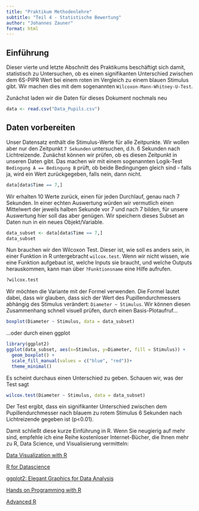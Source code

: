 ```yaml
---
title: "Praktikum Methodenlehre"
subtitle: "Teil 4 - Statistische Bewertung"
author: "Johannes Zauner"
format: html
---
```


## Einführung

Dieser vierte und letzte Abschnitt des Praktikums beschäftigt sich damit, statistisch zu Untersuchen, ob es einen signifikanten Unterschied zwischen dem 6S-PIPR Wert bei einem roten im Vergleich zu einem blauen Stimulus gibt. Wir machen dies mit dem sogenannten `Wilcoxon-Mann-Whitney-U-Test`.

Zunächst laden wir die Daten für dieses Dokument nochmals neu

```r
data <- read.csv("Data_Pupils.csv")
```

## Daten vorbereiten

Unser Datensatz enthält die Stimulus-Werte für alle Zeitpunkte. Wir wollen aber nur den Zeitpunkt `7 Sekunden` untersuchen, d.h. 6 Sekunden nach Lichtreizende. Zunächst können wir prüfen, ob es diesen Zeitpunkt in unseren Daten gibt. Das machen wir mit einem sogenannten Logik-Test `Bedingung A == Bedingung B` prüft, ob beide Bedingungen gleich sind - falls ja, wird ein Wert zurückgegeben, falls nein, dann nicht.

```r
data[data$Time == 7,]
```

Wir erhalten 10 Werte zurück, einen für jeden Durchlauf, genau nach 7 Sekunden. In einer echten Auswertung würden wir vermutlich einen Mittelwert der jeweils halben Sekunde vor 7 und nach 7 bilden, für unsere Auswertung hier soll das aber genügen. Wir speichern dieses Subset an Daten nun in ein neues Objekt/Variable.

```r
data_subset <- data[data$Time == 7,]
data_subset
```

Nun brauchen wir den Wilcoxon Test. Dieser ist, wie soll es anders sein, in einer Funktion in R untergebracht `wilcox.test`. Wenn wir nicht wissen, wie eine Funktion aufgebaut ist, welche Inputs sie braucht, und welche Outputs herauskommen, kann man über `?Funktionsname` eine Hilfe aufrufen.

```r
?wilcox.test
```

Wir möchten die Variante mit der Formel verwenden. Die Formel lautet dabei, dass wir glauben, dass sich der Wert des Pupillendurchmessers abhängig des Stimulus verändert: `Diameter ~ Stimulus`. Wir können diesen Zusammenhang schnell visuell prüfen, durch einen Basis-Plotaufruf...

```r
boxplot(Diameter ~ Stimulus, data = data_subset)
```

...oder durch einen ggplot

```r
library(ggplot2)
ggplot(data_subset, aes(x=Stimulus, y=Diameter, fill = Stimulus)) + 
  geom_boxplot() + 
  scale_fill_manual(values = c("blue", "red"))+
  theme_minimal()

```

Es scheint durchaus einen Unterschied zu geben. Schauen wir, was der Test sagt

```r
wilcox.test(Diameter ~ Stimulus, data = data_subset)
```

Der Test ergibt, dass ein signifikanter Unterschied zwischen dem Pupillendurchmesser nach blauem zu rotem Stimulus 6 Sekunden nach Lichtreizende gegeben ist (p\<0.01).

Damit schließt diese kurze Einführung in R. Wenn Sie neugierig auf mehr sind, empfehle ich eine Reihe kostenloser Internet-Bücher, die Ihnen mehr zu R, Data Science, und Visualisierung vermitteln:

[Data Visualization with R](https://rkabacoff.github.io/datavis/)

[R for Datascience](https://r4ds.hadley.nz)

[ggplot2: Elegant Graphics for Data Analysis](https://ggplot2-book.org)

[Hands on Programming with R](https://rstudio-education.github.io/hopr/)

[Advanced R](https://adv-r.hadley.nz)

